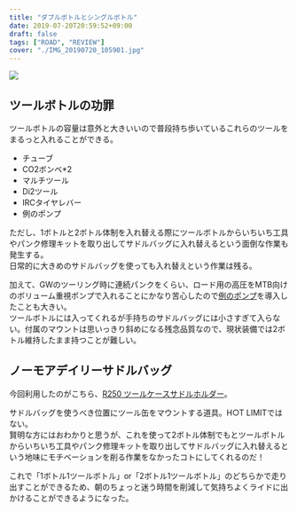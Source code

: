 ---
title: "ダブルボトルとシングルボトル"
date: 2019-07-20T20:59:52+09:00
draft: false
tags: ["ROAD", "REVIEW"]
cover: "./IMG_20190720_105901.jpg"
---

![ ](./IMG_20190720_105901.jpg)

## ツールボトルの功罪

ツールボトルの容量は意外と大きいいので普段持ち歩いているこれらのツールをまるっと入れることができる。

- チューブ
- CO2ボンベ\*2
- マルチツール
- Di2ツール
- IRCタイヤレバー
- 例のポンプ

ただし、1ボトルと2ボトル体制を入れ替える際にツールボトルからいちいち工具やパンク修理キットを取り出してサドルバッグに入れ替えるという面倒な作業も発生する。  
日常的に大きめのサドルバッグを使っても入れ替えという作業は残る。

加えて、GWのツーリング時に連続パンクをくらい、ロード用の高圧をMTB向けのボリューム重視ポンプで入れることにかなり苦心したので[例のポンプ](https://amzn.to/2Lh5aba)を導入したことも大きい。  
ツールボトルには入ってくれるが手持ちのサドルバッグには小さすぎて入らない。付属のマウントは思いっきり斜めになる残念品質なので、現状装備では2ボトル維持したまま持つことが難しい。

## ノーモアデイリーサドルバッグ

今回利用したのがこちら、[R250 ツールケースサドルホルダー](https://amzn.to/2NKJczd)。

サドルバッグを使うべき位置にツール缶をマウントする道具。H○T LIMITではない。  
賢明な方にはおわかりと思うが、これを使って2ボトル体制でもとツールボトルからいちいち工具やパンク修理キットを取り出してサドルバッグに入れ替えるという地味にモチベーションを削る作業をなかったコトにしてくれるのだ！

これで「1ボトル1ツールボトル」or「2ボトル1ツールボトル」のどちらかで走り出すことができるため、朝のちょっと迷う時間を削減して気持ちよくライドに出かけることができるようになった。

<Amzn asin="B075ZPVWVL">
